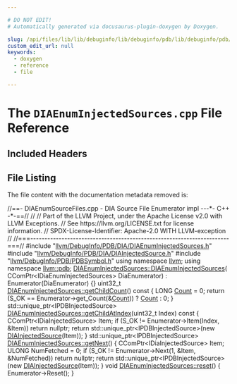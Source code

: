 ```yaml
---

# DO NOT EDIT!
# Automatically generated via docusaurus-plugin-doxygen by Doxygen.

slug: /api/files/lib/lib/debuginfo/lib/debuginfo/pdb/lib/debuginfo/pdb/dia/diaenuminjectedsources-cpp
custom_edit_url: null
keywords:
  - doxygen
  - reference
  - file

---
```





# The `DIAEnumInjectedSources.cpp` File Reference

<DoxygenPage pluginConfig={pluginConfig}>



## Included Headers

<IncludesList>
<IncludesListItem
  filePath="llvm/DebugInfo/PDB/DIA/DIAEnumInjectedSources.h"
  permalink="/docs/api/files/include/include/llvm/include/llvm/debuginfo/include/llvm/debuginfo/pdb/include/llvm/debuginfo/pdb/dia/diaenuminjectedsources-h"
  isLocal="true" />
<IncludesListItem
  filePath="llvm/DebugInfo/PDB/DIA/DIAInjectedSource.h"
  permalink="/docs/api/files/include/include/llvm/include/llvm/debuginfo/include/llvm/debuginfo/pdb/include/llvm/debuginfo/pdb/dia/diainjectedsource-h"
  isLocal="true" />
<IncludesListItem
  filePath="llvm/DebugInfo/PDB/PDBSymbol.h"
  permalink="/docs/api/files/include/include/llvm/include/llvm/debuginfo/include/llvm/debuginfo/pdb/pdbsymbol-h"
  isLocal="true" />
</IncludesList>


## File Listing

The file content with the documentation metadata removed is:

<ProgramListing>

<Link id="l00001" /><CodeLine lineNumber="1"><Highlight kind="comment">//==- DIAEnumSourceFiles.cpp - DIA Source File Enumerator impl ---&#42;- C++ -&#42;-==//</Highlight><Highlight kind="normal"></Highlight></CodeLine>
<Link id="l00002" /><CodeLine lineNumber="2"><Highlight kind="normal"></Highlight><Highlight kind="comment">//</Highlight><Highlight kind="normal"></Highlight></CodeLine>
<Link id="l00003" /><CodeLine lineNumber="3"><Highlight kind="normal"></Highlight><Highlight kind="comment">// Part of the LLVM Project, under the Apache License v2.0 with LLVM Exceptions.</Highlight><Highlight kind="normal"></Highlight></CodeLine>
<Link id="l00004" /><CodeLine lineNumber="4"><Highlight kind="normal"></Highlight><Highlight kind="comment">// See https://llvm.org/LICENSE.txt for license information.</Highlight><Highlight kind="normal"></Highlight></CodeLine>
<Link id="l00005" /><CodeLine lineNumber="5"><Highlight kind="normal"></Highlight><Highlight kind="comment">// SPDX-License-Identifier: Apache-2.0 WITH LLVM-exception</Highlight><Highlight kind="normal"></Highlight></CodeLine>
<Link id="l00006" /><CodeLine lineNumber="6"><Highlight kind="normal"></Highlight><Highlight kind="comment">//</Highlight><Highlight kind="normal"></Highlight></CodeLine>
<Link id="l00007" /><CodeLine lineNumber="7"><Highlight kind="normal"></Highlight><Highlight kind="comment">//===----------------------------------------------------------------------===//</Highlight><Highlight kind="normal"></Highlight></CodeLine>
<Link id="l00008" /><CodeLine lineNumber="8"><Highlight kind="normal"></Highlight></CodeLine>
<Link id="l00009" /><CodeLine lineNumber="9"><Highlight kind="normal"></Highlight><Highlight kind="preprocessor">#include &quot;<a href="/docs/api/files/include/include/llvm/include/llvm/debuginfo/include/llvm/debuginfo/pdb/include/llvm/debuginfo/pdb/dia/diaenuminjectedsources-h">llvm/DebugInfo/PDB/DIA/DIAEnumInjectedSources.h</a>&quot;</Highlight><Highlight kind="normal"></Highlight></CodeLine>
<Link id="l00010" /><CodeLine lineNumber="10"><Highlight kind="normal"></Highlight><Highlight kind="preprocessor">#include &quot;<a href="/docs/api/files/include/include/llvm/include/llvm/debuginfo/include/llvm/debuginfo/pdb/include/llvm/debuginfo/pdb/dia/diainjectedsource-h">llvm/DebugInfo/PDB/DIA/DIAInjectedSource.h</a>&quot;</Highlight><Highlight kind="normal"></Highlight></CodeLine>
<Link id="l00011" /><CodeLine lineNumber="11"><Highlight kind="normal"></Highlight><Highlight kind="preprocessor">#include &quot;<a href="/docs/api/files/include/include/llvm/include/llvm/debuginfo/include/llvm/debuginfo/pdb/pdbsymbol-h">llvm/DebugInfo/PDB/PDBSymbol.h</a>&quot;</Highlight><Highlight kind="normal"></Highlight></CodeLine>
<Link id="l00012" /><CodeLine lineNumber="12"><Highlight kind="normal"></Highlight></CodeLine>
<Link id="l00013" /><CodeLine lineNumber="13"><Highlight kind="normal"></Highlight><Highlight kind="keyword">using namespace </Highlight><Highlight kind="normal"><a href="/docs/api/namespaces/llvm">llvm</a>;</Highlight></CodeLine>
<Link id="l00014" /><CodeLine lineNumber="14"><Highlight kind="normal"></Highlight><Highlight kind="keyword">using namespace </Highlight><Highlight kind="normal"><a href="/docs/api/namespaces/llvm/pdb">llvm::pdb</a>;</Highlight></CodeLine>
<Link id="l00015" /><CodeLine lineNumber="15"><Highlight kind="normal"></Highlight></CodeLine>
<Link id="l00016" /><CodeLine lineNumber="16" lineLink="/docs/api/classes/llvm/pdb/diaenuminjectedsources/#a133a98d207ae38a23307d79fb33c187d"><Highlight kind="normal"><a href="/docs/api/classes/llvm/pdb/diaenuminjectedsources/#a133a98d207ae38a23307d79fb33c187d">DIAEnumInjectedSources::DIAEnumInjectedSources</a>(</Highlight></CodeLine>
<Link id="l00017" /><CodeLine lineNumber="17"><Highlight kind="normal">    CComPtr&lt;IDiaEnumInjectedSources&gt; DiaEnumerator)</Highlight></CodeLine>
<Link id="l00018" /><CodeLine lineNumber="18"><Highlight kind="normal">    : Enumerator(DiaEnumerator) &#123;&#125;</Highlight></CodeLine>
<Link id="l00019" /><CodeLine lineNumber="19"><Highlight kind="normal"></Highlight></CodeLine>
<Link id="l00020" /><CodeLine lineNumber="20" lineLink="/docs/api/classes/llvm/pdb/diaenuminjectedsources/#a0401014be2b33d1a3e55e0b2d850c9e8"><Highlight kind="normal">uint32&#95;t <a href="/docs/api/classes/llvm/pdb/diaenuminjectedsources/#a0401014be2b33d1a3e55e0b2d850c9e8">DIAEnumInjectedSources::getChildCount</a>()</Highlight><Highlight kind="keyword"> const </Highlight><Highlight kind="normal">&#123;</Highlight></CodeLine>
<Link id="l00021" /><CodeLine lineNumber="21"><Highlight kind="normal">  LONG <a href="/docs/api/namespaces/llvm/#a845e08be4b0320d66901a66b0c0e9509">Count</a> = 0;</Highlight></CodeLine>
<Link id="l00022" /><CodeLine lineNumber="22"><Highlight kind="normal">  </Highlight><Highlight kind="keywordflow">return</Highlight><Highlight kind="normal"> (S&#95;OK == Enumerator-&gt;get&#95;Count(&amp;<a href="/docs/api/namespaces/llvm/#a845e08be4b0320d66901a66b0c0e9509">Count</a>)) ? <a href="/docs/api/namespaces/llvm/#a845e08be4b0320d66901a66b0c0e9509">Count</a> : 0;</Highlight></CodeLine>
<Link id="l00023" /><CodeLine lineNumber="23"><Highlight kind="normal">&#125;</Highlight></CodeLine>
<Link id="l00024" /><CodeLine lineNumber="24"><Highlight kind="normal"></Highlight></CodeLine>
<Link id="l00025" /><CodeLine lineNumber="25"><Highlight kind="normal">std::unique&#95;ptr&lt;IPDBInjectedSource&gt;</Highlight></CodeLine>
<Link id="l00026" /><CodeLine lineNumber="26" lineLink="/docs/api/classes/llvm/pdb/diaenuminjectedsources/#a035047c6a6e898ec4c612de16be8a5fc"><Highlight kind="normal"><a href="/docs/api/classes/llvm/pdb/diaenuminjectedsources/#a035047c6a6e898ec4c612de16be8a5fc">DIAEnumInjectedSources::getChildAtIndex</a>(uint32&#95;t Index)</Highlight><Highlight kind="keyword"> const </Highlight><Highlight kind="normal">&#123;</Highlight></CodeLine>
<Link id="l00027" /><CodeLine lineNumber="27"><Highlight kind="normal">  CComPtr&lt;IDiaInjectedSource&gt; Item;</Highlight></CodeLine>
<Link id="l00028" /><CodeLine lineNumber="28"><Highlight kind="normal">  </Highlight><Highlight kind="keywordflow">if</Highlight><Highlight kind="normal"> (S&#95;OK != Enumerator-&gt;Item(Index, &amp;Item))</Highlight></CodeLine>
<Link id="l00029" /><CodeLine lineNumber="29"><Highlight kind="normal">    </Highlight><Highlight kind="keywordflow">return</Highlight><Highlight kind="normal"> </Highlight><Highlight kind="keyword">nullptr</Highlight><Highlight kind="normal">;</Highlight></CodeLine>
<Link id="l00030" /><CodeLine lineNumber="30"><Highlight kind="normal"></Highlight></CodeLine>
<Link id="l00031" /><CodeLine lineNumber="31"><Highlight kind="normal">  </Highlight><Highlight kind="keywordflow">return</Highlight><Highlight kind="normal"> std::unique&#95;ptr&lt;IPDBInjectedSource&gt;(</Highlight><Highlight kind="keyword">new</Highlight><Highlight kind="normal"> <a href="/docs/api/classes/llvm/pdb/diainjectedsource">DIAInjectedSource</a>(Item));</Highlight></CodeLine>
<Link id="l00032" /><CodeLine lineNumber="32"><Highlight kind="normal">&#125;</Highlight></CodeLine>
<Link id="l00033" /><CodeLine lineNumber="33"><Highlight kind="normal"></Highlight></CodeLine>
<Link id="l00034" /><CodeLine lineNumber="34" lineLink="/docs/api/classes/llvm/pdb/diaenuminjectedsources/#a0dda18d6035c21e105b042431d24bf18"><Highlight kind="normal">std::unique&#95;ptr&lt;IPDBInjectedSource&gt; <a href="/docs/api/classes/llvm/pdb/diaenuminjectedsources/#a0dda18d6035c21e105b042431d24bf18">DIAEnumInjectedSources::getNext</a>() &#123;</Highlight></CodeLine>
<Link id="l00035" /><CodeLine lineNumber="35"><Highlight kind="normal">  CComPtr&lt;IDiaInjectedSource&gt; Item;</Highlight></CodeLine>
<Link id="l00036" /><CodeLine lineNumber="36"><Highlight kind="normal">  ULONG NumFetched = 0;</Highlight></CodeLine>
<Link id="l00037" /><CodeLine lineNumber="37"><Highlight kind="normal">  </Highlight><Highlight kind="keywordflow">if</Highlight><Highlight kind="normal"> (S&#95;OK != Enumerator-&gt;Next(1, &amp;Item, &amp;NumFetched))</Highlight></CodeLine>
<Link id="l00038" /><CodeLine lineNumber="38"><Highlight kind="normal">    </Highlight><Highlight kind="keywordflow">return</Highlight><Highlight kind="normal"> </Highlight><Highlight kind="keyword">nullptr</Highlight><Highlight kind="normal">;</Highlight></CodeLine>
<Link id="l00039" /><CodeLine lineNumber="39"><Highlight kind="normal"></Highlight></CodeLine>
<Link id="l00040" /><CodeLine lineNumber="40"><Highlight kind="normal">  </Highlight><Highlight kind="keywordflow">return</Highlight><Highlight kind="normal"> std::unique&#95;ptr&lt;IPDBInjectedSource&gt;(</Highlight><Highlight kind="keyword">new</Highlight><Highlight kind="normal"> <a href="/docs/api/classes/llvm/pdb/diainjectedsource">DIAInjectedSource</a>(Item));</Highlight></CodeLine>
<Link id="l00041" /><CodeLine lineNumber="41"><Highlight kind="normal">&#125;</Highlight></CodeLine>
<Link id="l00042" /><CodeLine lineNumber="42"><Highlight kind="normal"></Highlight></CodeLine>
<Link id="l00043" /><CodeLine lineNumber="43" lineLink="/docs/api/classes/llvm/pdb/diaenuminjectedsources/#a20bdc01eca07875e61129828402c20d3"><Highlight kind="normal"></Highlight><Highlight kind="keywordtype">void</Highlight><Highlight kind="normal"> <a href="/docs/api/classes/llvm/pdb/diaenuminjectedsources/#a20bdc01eca07875e61129828402c20d3">DIAEnumInjectedSources::reset</a>() &#123; Enumerator-&gt;Reset(); &#125;</Highlight></CodeLine>

</ProgramListing>

</DoxygenPage>
